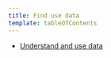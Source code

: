 ```yaml
---
title: Find use data
template: tableOfContents
---
```


* [Understand and use data](/docs/infrastructure/host-integrations/find-use-data/understand-use-data)
